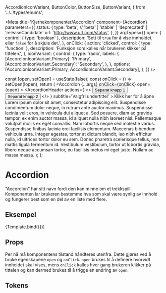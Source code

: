   AccordionIconVariant,
  ButtonColor,
  ButtonSize,
  ButtonVariant,
} from '../../types/enums';

<Meta
  title='Kjernekomponenter/Accordion'
  component={Accordion}
  parameters={{
    status: {
      type: 'beta', // 'beta' | 'stable' | 'deprecated' | 'releaseCandidate'
      url: 'http://www.url.com/status',
    },
  }}
  argTypes={{
    open: {
      control: { type: 'boolean' },
      description:
        'Sett til `true` for å vise innholdet, eller `false` for å skjule det.',
    },
    onClick: {
      action: 'clicked',
      control: { type: 'function' },
      description: 'Funksjon som kalles når brukeren klikker på tittelen.',
    },
    iconVariant: {
      control: {
        type: 'radio',
        labels: {
          [AccordionIconVariant.Primary]: 'Primary',
          [AccordionIconVariant.Secondary]: 'Secondary',
        },
      },
      options: [AccordionIconVariant.Primary, AccordionIconVariant.Secondary],
    },
  }}
/>

  const [open, setOpen] = useState(false);
  const onClick = () => setOpen(!open);
  return (
    <Accordion
      {...args}
      onClick={onClick}
      open={open}
    >
      <AccordionHeader
        actions={
          <>
            <Button
              variant={ButtonVariant.Filled}
              color={ButtonColor.Primary}
              size={ButtonSize.Small}
            >
              Separat knapp 1
            </Button>
            <Button
              variant={ButtonVariant.Outline}
              color={ButtonColor.Primary}
              size={ButtonSize.Small}
            >
              Separat knapp 2
            </Button>
          </>
        }
        subtitle='Valgfri undertittel'
      >
        Klikk her for å åpne
      </AccordionHeader>
      <AccordionContent>
        Lorem ipsum dolor sit amet, consectetur adipiscing elit. Suspendisse
        condimentum dolor neque, in rutrum ante auctor maximus. Suspendisse
        lacinia velit eros, in vehicula dui aliquet a. Sed posuere, diam ac
        gravida tempor, ex enim auctor massa, id aliquet nulla nibh laoreet
        nisi. Pellentesque volutpat mollis ex eget convallis. Nam lobortis neque
        sed molestie varius. Suspendisse finibus lacinia orci facilisis
        elementum. Maecenas bibendum vehicula urna. Integer egestas, tortor at
        dictum blandit, leo nibh efficitur nulla, id ultrices tortor dolor eu
        sem. Donec pharetra scelerisque tellus, non mattis ligula fermentum id.
        Vestibulum vestibulum, tortor ut lobortis gravida, libero neque accumsan
        tortor, eu facilisis metus mi eget justo. Nullam ac massa massa.
      </AccordionContent>
    </Accordion>
  );
};

# Accordion

<BetaBlock />

"Accordion" har sitt navn fordi den kan minne om et trekkspill.
Komponenten lar brukeren bestemme hva som skal være synlig av innhold og fungerer best som en del av en liste med flere.

## Eksempel

<Canvas>
  <Story
    name='Accordion'
    args={{
      open: false,
      iconVariant: AccordionIconVariant.Primary,
    }}
  >
    {Template.bind({})}
  </Story>
</Canvas>

## Props

Per nå må komponentens tilstand håndteres utenfra. Dette gjøres ved å bruke egenskapene `open` og `onClick`.
`open` brukes til å definere hvorvidt innholdet skal vises,
mens `onClick` kalles hver gang brukeren klikker på tittelen og kan dermed brukes til å trigge en endring av `open`.

<ArgsTable story='Accordion' />

## Tokens

<TokensTable
  componentName='accordion'
  description
  jsonKey='component.accordion'
  showPreview={false}
/>
